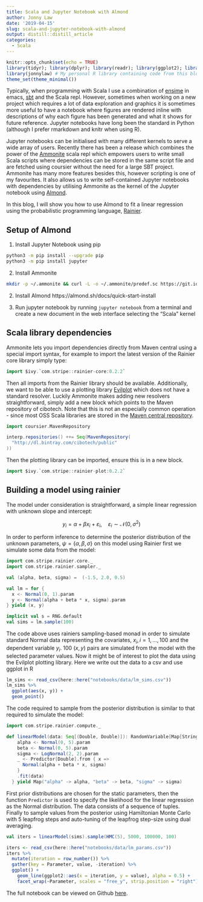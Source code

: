 ```yaml
---
title: Scala and Jupyter Notebook with Almond
author: Jonny Law
date: '2019-04-15'
slug: scala-and-jupyter-notebook-with-almond
output: distill::distill_article
categories:
  - Scala
---
```


```r
knitr::opts_chunk$set(echo = TRUE)
library(tidyr); library(dplyr); library(readr); library(ggplot2); library(jonnylaw);
library(jonnylaw) # My personal R library containing code from this blog
theme_set(theme_minimal())
```

Typically, when programming with Scala I use a combination of [ensime](https://ensime.github.io/) in emacs, [sbt](https://www.scala-sbt.org/) and the Scala repl. However, sometimes when working on a new project which requires a lot of data exploration and graphics it is sometimes more useful to have a notebook where figures are rendered inline with descriptions of why each figure has been generated and what it shows for future reference. Jupyter notebooks have long been the standard in Python (although I prefer rmarkdown and knitr when using R). 

Jupyter notebooks can be initialised with many different kernels to serve a wide array of users. Recently there has been a release which combines the power of the [Ammonite](https://ammonite.io/) scala repl which empowers users to write small Scala scripts where dependencies can be stored in the same script file and are fetched using coursier without the need for a large SBT project. Ammonite has many more features besides this, however scripting is one of my favourites. It also allows us to write self-contained Jupyter notebooks with dependencies by utilising Ammonite as the kernel of the Jupyter notebook using [Almond](https://almond.sh/). 

In this blog, I will show you how to use Almond to fit a linear regression using the probabilistic programming language, [Rainier](https://github.com/stripe/rainier/).

## Setup of Almond

1. Install Jupyter Notebook using pip

```bash
python3 -m pip install --upgrade pip
python3 -m pip install jupyter
```

2. Install Ammonite

```bash
mkdir -p ~/.ammonite && curl -L -o ~/.ammonite/predef.sc https://git.io/vHaKQ
```

2. Install Almond https://almond.sh/docs/quick-start-install

3. Run jupyter notebook by running `jupyter notebook` from a terminal and create a new document in the web interface selecting the "Scala" kernel

## Scala library dependencies

Ammonite lets you import dependencies directly from Maven central using a special import syntax, for example to import the latest version of the Rainier core library simply type:

```scala
import $ivy.`com.stripe::rainier-core:0.2.2`
```

Then all imports from the Rainier library should be available. Additionally, we want to be able to use a plotting library [Evilplot](https://github.com/cibotech/evilplot) which does not have a standard resolver. Luckily Ammonite makes adding new resolvers straightforward, simply add a new block which points to the Maven repository of cibotech. Note that this is not an especially common operation - since most OSS Scala libraries are stored in the [Maven central repository](https://search.maven.org/). 

```scala
import coursier.MavenRepository

interp.repositories() ++= Seq(MavenRepository(
  "http://dl.bintray.com/cibotech/public"
))
```

Then the plotting library can be imported, ensure this is in a new block.

```scala
import $ivy.`com.stripe::rainier-plot:0.2.2`
```

## Building a model using rainier

The model under consideration is straightforward, a simple linear regression with unknown slope and intercept:

$$y_i = \alpha + \beta x_i + \varepsilon_i, \quad \varepsilon_i \sim \mathcal{N}(0, \sigma^2)$$

In order to perform inference to determine the posterior distribution of the unknown parameters, $\psi = \{\alpha, \beta, \sigma\}$ on this model using Rainier first we simulate some data from the model:

```scala
import com.stripe.rainier.core._
import com.stripe.rainier.sampler._

val (alpha, beta, sigma) =  (-1.5, 2.0, 0.5)

val lm = for {
  x <- Normal(0, 1).param
  y <- Normal(alpha + beta * x, sigma).param
} yield (x, y)

implicit val s = RNG.default
val sims = lm.sample(100)
```

The code above uses rainiers sampling-based monad in order to simulate standard Normal data representing the covariates, $x_i, i = 1,\dots,100$ and the dependent variable $y_i$. 100 $(x, y)$ pairs are simulated from the model with the selected parameter values. Now it might be of interest to plot the data using the Evilplot plotting library. Here we write out the data to a csv and use ggplot in R

```r
lm_sims <- read_csv(here::here("notebooks/data/lm_sims.csv"))
lm_sims %>% 
  ggplot(aes(x, y)) +
  geom_point()
```

The code required to sample from the posterior distribution is similar to that required to simulate the model:

```scala
import com.stripe.rainier.compute._

def linearModel(data: Seq[(Double, Double)]): RandomVariable[Map[String, Real]] = for {
    alpha <- Normal(0, 5).param
    beta <- Normal(0, 5).param
    sigma <- LogNormal(2, 2).param
    _ <- Predictor[Double].from { x =>
      Normal(alpha + beta * x, sigma)
    }
    .fit(data)
  } yield Map("alpha" -> alpha, "beta" -> beta, "sigma" -> sigma)
```

First prior distributions are chosen for the static parameters, then the function `Predictor` is used to specify the likelihood for the linear regression as the Normal distribution. The data consists of a sequence of tuples. Finally to sample values from the posterior using Hamiltonian Monte Carlo with 5 leapfrog steps and auto-tuning of the leapfrog step-size using dual averaging.

```scala
val iters = linearModel(sims).sample(HMC(5), 5000, 100000, 100)
```

```r
iters <- read_csv(here::here("notebooks/data/lm_params.csv"))
iters %>% 
  mutate(iteration = row_number()) %>% 
  gather(key = Parameter, value, -iteration) %>% 
  ggplot() +
    geom_line(ggplot2::aes(x = iteration, y = value), alpha = 0.5) +
    facet_wrap(~Parameter, scales = "free_y", strip.position = "right")
```

The full notebook can be viewed on Github [here](https://github.com/jonnylaw/blog/blob/master/notebooks/rainier_linear_model.ipynb).